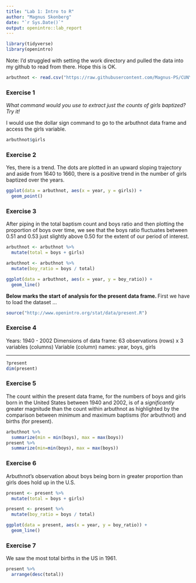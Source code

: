 ---
title: "Lab 1: Intro to R"
author: "Magnus Skonberg"
date: "`r Sys.Date()`"
output: openintro::lab_report
---

```{r load-packages, message=FALSE}
library(tidyverse)
library(openintro)
```


Note: I'd struggled with setting the work directory and pulled the data into my github to read from there. Hope this is OK.

```{r load-abrbuthnot-data}
arbuthnot <- read.csv("https://raw.githubusercontent.com/Magnus-PS/CUNY-SPS-DATA-606/Lab-1/arbuthnot.csv", header = TRUE, sep = ",")
```

### Exercise 1

*What command would you use to extract just the counts of girls baptized? Try it!*

I would use the dollar sign command to go to the arbuthnot data frame and access the girls variable.

```{r}
arbuthnot$girls
```

### Exercise 2

Yes, there is a trend. The dots are plotted in an upward sloping trajectory and aside from 1640 to 1660, there is a positive trend in the number of girls baptized over the years.

```{r trend-girls}
ggplot(data = arbuthnot, aes(x = year, y = girls)) + 
  geom_point()
```


### Exercise 3

After piping in the total baptism count and boys ratio and then plotting the proportion of boys over time, we see that the boys ratio fluctuates between 0.51 and 0.53 just slightly above 0.50 for the extent of our period of interest.

```{r plot-prop-boys-arbuthnot}
arbuthnot <- arbuthnot %>%
  mutate(total = boys + girls)

arbuthnot <- arbuthnot %>%
  mutate(boy_ratio = boys / total)

ggplot(data = arbuthnot, aes(x = year, y = boy_ratio)) + 
  geom_line()

```

**Below marks the start of analysis for the present data frame. ** \hfill\break
First we have to load the dataset ...

```{r load-present-data}
source("http://www.openintro.org/stat/data/present.R")
```

### Exercise 4

Years: 1940 - 2002
Dimensions of data frame: 63 observations (rows) x 3 variables (columns)
Variable (column) names: year, boys, girls

** **

```{r dim-present}
?present
dim(present)
```


### Exercise 5

The count within the present data frame, for the numbers of boys and girls born in the United States between 1940 and 2002, is of a *significantly* greater magnitude than the count within arbuthnot as highlighted by the comparison between minimum and maximum baptisms (for arbuthnot) and births (for present).

```{r count-compare}
arbuthnot %>%
  summarize(min = min(boys), max = max(boys))
present %>%
  summarize(min=min(boys), max = max(boys))
```


### Exercise 6

Arbuthnot’s observation about boys being born in greater proportion than girls does hold up in the U.S.

```{r plot-prop-boys-present}
present <- present %>%
  mutate(total = boys + girls)

present <- present %>%
  mutate(boy_ratio = boys / total)

ggplot(data = present, aes(x = year, y = boy_ratio)) + 
  geom_line()

```


### Exercise 7

We saw the most total births in the US in 1961.

```{r find-max-total}
present %>%
  arrange(desc(total))
```

